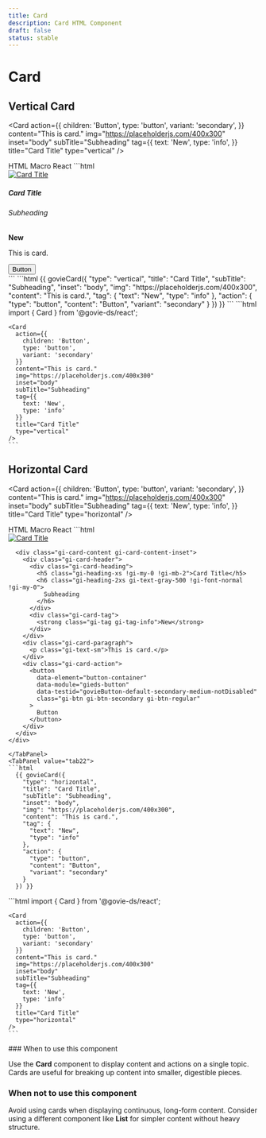 ```yaml
---
title: Card
description: Card HTML Component
draft: false
status: stable
---
```


# Card

<ComponentStatusBlock componentId="card" />

## Vertical Card

<Card
  action={{
    children: 'Button',
    type: 'button',
    variant: 'secondary',
  }}
  content="This is card."
  img="https://placeholderjs.com/400x300"
  inset="body"
  subTitle="Subheading"
  tag={{
    text: 'New',
    type: 'info',
  }}
  title="Card Title"
  type="vertical"
/>

<Tabs id="tab1">
  <TabList>
    <TabItem value="tab11" checked>HTML</TabItem>
    <TabItem value="tab12">Macro</TabItem>
    <TabItem value="tab13">React</TabItem>
  </TabList>
  <TabPanel value="tab11">
  ```html
   <div class="gi-card gi-card-vertical">
    <div class="gi-card-image">
      <a href="">
        <img src="https://placeholderjs.com/400x300" alt="Card Title" />
      </a>
    </div>
    <div class="gi-card-content gi-card-content-inset">
      <div class="gi-card-header">
        <div class="gi-card-heading">
          <h5 class="gi-heading-xs !gi-my-0 !gi-mb-2">Card Title</h5>
          <h6 class="gi-heading-2xs gi-text-gray-500 !gi-font-normal !gi-my-0">
            Subheading
          </h6>
        </div>
        <div class="gi-card-tag">
          <strong class="gi-tag gi-tag-info">New</strong>
        </div>
      </div>
      <div class="gi-card-paragraph">
        <p class="gi-text-sm">This is card.</p>
      </div>
      <div class="gi-card-action">
        <button
          data-element="button-container"
          data-module="gieds-button"
          data-testid="govieButton-default-secondary-medium-notDisabled"
          class="gi-btn gi-btn-secondary gi-btn-regular"
        >
          Button
        </button>
      </div>
    </div>
  </div>
  ```
  </TabPanel>
  <TabPanel value="tab12">
  ```html
    {{ govieCard({
      "type": "vertical",
      "title": "Card Title",
      "subTitle": "Subheading",
      "inset": "body",
      "img": "https://placeholderjs.com/400x300",
      "content": "This is card.",
      "tag": {
        "text": "New",
        "type": "info"
      },
      "action": {
        "type": "button",
        "content": "Button",
        "variant": "secondary"
      }
    }) }}
  ```
  </TabPanel>
  <TabPanel value="tab13">
    ```html
    import { Card } from '@govie-ds/react';

    <Card
      action={{
        children: 'Button',
        type: 'button',
        variant: 'secondary'
      }}
      content="This is card."
      img="https://placeholderjs.com/400x300"
      inset="body"
      subTitle="Subheading"
      tag={{
        text: 'New',
        type: 'info'
      }}
      title="Card Title"
      type="vertical"
    />
    ```

  </TabPanel>
</Tabs>

## Horizontal Card

<Card
  action={{
    children: 'Button',
    type: 'button',
    variant: 'secondary',
  }}
  content="This is card."
  img="https://placeholderjs.com/400x300"
  inset="body"
  subTitle="Subheading"
  tag={{
    text: 'New',
    type: 'info',
  }}
  title="Card Title"
  type="horizontal"
/>

<Tabs id="tab2">
  <TabList>
    <TabItem value="tab21" checked>HTML</TabItem>
    <TabItem value="tab22">Macro</TabItem>
    <TabItem value="tab23">React</TabItem>
  </TabList>
  <TabPanel value="tab21">
  ```html
    <div class="gi-card gi-card-horizontal">
      <div class="gi-card-image">
        <a href="">
          <img src="https://placeholderjs.com/400x300" alt="Card Title" />
        </a>
      </div>

      <div class="gi-card-content gi-card-content-inset">
        <div class="gi-card-header">
          <div class="gi-card-heading">
            <h5 class="gi-heading-xs !gi-my-0 !gi-mb-2">Card Title</h5>
            <h6 class="gi-heading-2xs gi-text-gray-500 !gi-font-normal !gi-my-0">
              Subheading
            </h6>
          </div>
          <div class="gi-card-tag">
            <strong class="gi-tag gi-tag-info">New</strong>
          </div>
        </div>
        <div class="gi-card-paragraph">
          <p class="gi-text-sm">This is card.</p>
        </div>
        <div class="gi-card-action">
          <button
            data-element="button-container"
            data-module="gieds-button"
            data-testid="govieButton-default-secondary-medium-notDisabled"
            class="gi-btn gi-btn-secondary gi-btn-regular"
          >
            Button
          </button>
        </div>
      </div>
    </div>

````
</TabPanel>
<TabPanel value="tab22">
```html
  {{ govieCard({
    "type": "horizontal",
    "title": "Card Title",
    "subTitle": "Subheading",
    "inset": "body",
    "img": "https://placeholderjs.com/400x300",
    "content": "This is card.",
    "tag": {
      "text": "New",
      "type": "info"
    },
    "action": {
      "type": "button",
      "content": "Button",
      "variant": "secondary"
    }
  }) }}
````

  </TabPanel>
  <TabPanel value="tab23">
    ```html
    import { Card } from '@govie-ds/react';

    <Card
      action={{
        children: 'Button',
        type: 'button',
        variant: 'secondary'
      }}
      content="This is card."
      img="https://placeholderjs.com/400x300"
      inset="body"
      subTitle="Subheading"
      tag={{
        text: 'New',
        type: 'info'
      }}
      title="Card Title"
      type="horizontal"
    />
    ```

  </TabPanel>
</Tabs>
### When to use this component

Use the **Card** component to display content and actions on a single topic. Cards are useful for breaking up content into smaller, digestible pieces.

### When not to use this component

Avoid using cards when displaying continuous, long-form content. Consider using a different component like **List** for simpler content without heavy structure.
